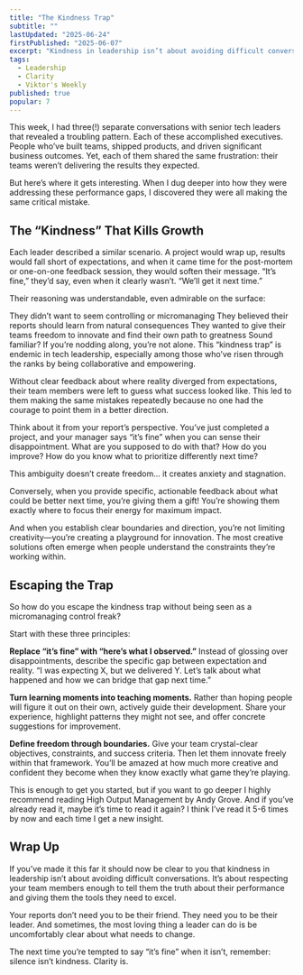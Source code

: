 ```yaml
---
title: "The Kindness Trap"
subtitle: ""
lastUpdated: "2025-06-24"
firstPublished: "2025-06-07"
excerpt: "Kindness in leadership isn’t about avoiding difficult conversations. It’s about respecting your team members enough to tell them the truth about their performance and giving them the tools they need to excel."
tags:
  - Leadership
  - Clarity
  - Viktor's Weekly
published: true
popular: 7
---
```



This week, I had three(!) separate conversations with senior tech leaders that revealed a troubling pattern. Each of these accomplished executives. People who’ve built teams, shipped products, and driven significant business outcomes. Yet, each of them shared the same frustration: their teams weren’t delivering the results they expected.

But here’s where it gets interesting. When I dug deeper into how they were addressing these performance gaps, I discovered they were all making the same critical mistake.

## The “Kindness” That Kills Growth

Each leader described a similar scenario. A project would wrap up, results would fall short of expectations, and when it came time for the post-mortem or one-on-one feedback session, they would soften their message. “It’s fine,” they’d say, even when it clearly wasn’t. “We’ll get it next time.”

Their reasoning was understandable, even admirable on the surface:

They didn’t want to seem controlling or micromanaging
They believed their reports should learn from natural consequences
They wanted to give their teams freedom to innovate and find their own path to greatness
Sound familiar? If you’re nodding along, you’re not alone. This “kindness trap” is endemic in tech leadership, especially among those who’ve risen through the ranks by being collaborative and empowering.

Without clear feedback about where reality diverged from expectations, their team members were left to guess what success looked like. This led to them making the same mistakes repeatedly because no one had the courage to point them in a better direction.

Think about it from your report’s perspective. You’ve just completed a project, and your manager says “it’s fine” when you can sense their disappointment. What are you supposed to do with that? How do you improve? How do you know what to prioritize differently next time?

This ambiguity doesn’t create freedom… it creates anxiety and stagnation.

Conversely, when you provide specific, actionable feedback about what could be better next time, you’re giving them a gift! You’re showing them exactly where to focus their energy for maximum impact.

And when you establish clear boundaries and direction, you’re not limiting creativity—you’re creating a playground for innovation. The most creative solutions often emerge when people understand the constraints they’re working within.

## Escaping the Trap

So how do you escape the kindness trap without being seen as a micromanaging control freak?

Start with these three principles:

**Replace “it’s fine” with “here’s what I observed.”** Instead of glossing over disappointments, describe the specific gap between expectation and reality. “I was expecting X, but we delivered Y. Let’s talk about what happened and how we can bridge that gap next time.”

**Turn learning moments into teaching moments.** Rather than hoping people will figure it out on their own, actively guide their development. Share your experience, highlight patterns they might not see, and offer concrete suggestions for improvement.

**Define freedom through boundaries.** Give your team crystal-clear objectives, constraints, and success criteria. Then let them innovate freely within that framework. You’ll be amazed at how much more creative and confident they become when they know exactly what game they’re playing.

This is enough to get you started, but if you want to go deeper I highly recommend reading High Output Management by Andy Grove. And if you’ve already read it, maybe it’s time to read it again? I think I’ve read it 5-6 times by now and each time I get a new insight.

## Wrap Up

If you’ve made it this far it should now be clear to you that kindness in leadership isn’t about avoiding difficult conversations. It’s about respecting your team members enough to tell them the truth about their performance and giving them the tools they need to excel.

Your reports don’t need you to be their friend. They need you to be their leader. And sometimes, the most loving thing a leader can do is be uncomfortably clear about what needs to change.

The next time you’re tempted to say “it’s fine” when it isn’t, remember: silence isn’t kindness. Clarity is.